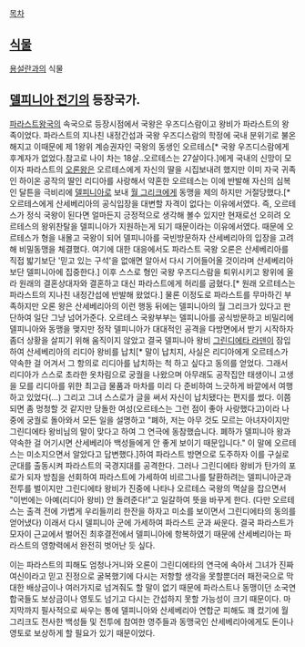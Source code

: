 [[목차]]

== [[식물]] ==
[[용설란]]과의 식물

== [[델피니아 전기]]의 등장국가. ==

[[파라스트]]왕국의 속국으로 등장시점에서 국왕은 우즈디스람이고 왕비가 파라스트의 왕족이었다. 파라스트의 지나친 내정간섭과 국왕 우즈디스람의 학정에 국내 분위기로 불온해지고 이때문에 제 1왕위 계승권자인 국왕의 동생인 오르테스[* 국왕 우즈디스람에게 후계자가 없었다.참고로 나이 차는 18살..오르테스는 27살이다.]에게 국내의 신망이 모이자 파라스트의 [[오론]]왕은 오르테스에게 자신의 딸을 시집보내려 했지만 이미 자국 귀족인 하이온 공작의 딸인 리디아를 사랑해서 약혼한 오르테스는 이에 반발해 자신의 심복인 달튼을 극비리에 [[델피니아]]로 보내 [[월 그리크]]에게 동맹을 제의 하지만 거절당했다.[* 오르테스에게 산세베리아의 공식입장을 대변할 자격이 없다는 이유에서였다. 즉, 오르테스가 정식 국왕이 된다면 얼마든지 긍정적으로 생각해 볼수 있지만 현재로선 오히려 오르테스의 왕위찬탈을 델피니아가 지원하는게 되기 때문이라는 이유에서였다. 때문에 오르테스가 형을 내몰고 국왕이 되어 델피니아를 국빈방문하자 산세베리아의 입장을 고려해 비밀동맹을 체결했다. 여기에 대한 대응에서도 파라스트 국왕 오론은 산세베리아를 직접 밟기보단 '믿고 있는 구석'을 없애면 알아서 다시 기어들어올 것이라며 산세베리아보단 델피니아에 집중한다.]
이후 스스로 형인 국왕 우즈디스람을 퇴위시키고 왕위에 올라 원래의 결혼상대자와 결혼하고 대신 파라스트에게 허리를 굽혔다.[* 원래 오르테스는 파라스트의 지나친 내정간섭에 반발해 왔었다.] 물론 이정도로 파라스트를 무마하긴 부족하지만 오론 왕은 산세베리아의 이런 행동 뒤에는 델피니아의 월 그리크가 있다고 판단하여 일단 그냥 넘어가준다.
오르테스 국왕부부는 델피니아를 공식방문하고 비밀리에 델피니아와 동맹을 맺지만 정작 델피니아가 대대적인 공격을 다방면에서 받기 시작하자 좀더 상황을 살피기 위해 움직이지 않았고 결국 델피니아 왕비 [[그린디에타 라덴]]이 잠입하여 산세베리아의 리디아 왕비를 납치[* 말이 납치지, 사실은 리디아에게 오르테스가 약속한 걸 어겨서 그 항의로 리디아를 납치하는 척 하고 싶다고 동의를 얻었다. 그래서 리디아가 스스로 초라한 옷차림으로 궁궐을 나왔으며 아무래도 공작집안 태생이니 고생을 모를 리디아를 위한 최고급 물품과 마차를 미리 다 준비하여 느긋하게 바깥에서 여행하고 있었다(...) 그리고 그녀 스스로가 글을 써서 자신이 납치됐다는 편지를 썼다. 이쯤되면 좀 멍청할 것 같지만 당돌한 여성(오르테스는 그런 점이 좋아 사랑했다고)이라 나중에 궁궐로 돌아와서 모든 일을 설명하고 "폐하, 저는 아무 것도 모르는 아녀자이지만 그린디에타 왕비님의 말이 맞다고 하여 그 연극에 동참했습니다. 폐하가 델피니아 왕과 약속한 걸 어기시면 산세베리아 백성들에게 안 좋게 보이기 때문입니다." 이 말에 오르테스는 미소지으면서 알았다고 답변했다.]하여 파라스트 방면으로 도주하자 이를 구실로 군대를 출동시켜 파라스트의 국경지대를 공격한다.
그러나 그린디에타 왕비가 탄가의 포로가 되자 방침을 선회하여 파라스트에 가세하여 비르그나를 탈환하려는 델피니아군과 전투를 벌이지만 그린디에타 왕비가 진중에 나타나 오르테스 국왕의 멱살을 잡으면서 "이번에는 아예(리디아 왕비) 안 돌려준다!"고 일갈하여 뜻을 바꾸게 한다. (다만 오르테스는 출격 전에 가볍게 우리들끼리 한잔을 하자고 미소를 보이면서 그린디에타의 동의를 얻어냈다) 이래서 다시 델피니아 군에 가세하여 파라스트 군과 싸운다. 결국 파라스트가 모자이 근교에서 벌어진 최후결전에서 델피니아에 항복하였기 때문에 산세베리아는 파라스트의 영향력에서 완전히 벗어난 듯 싶다. 

이는 파라스트의 피해도 엄청나거니와 오론이 그린디에타의 연극에 속아서 그녀가 진짜 여신이라고 믿고 진정으로 굴복했기에 다시는 저항할 생각을 못할뿐더러 패전국으로 막대한 배상금이나 여러가지로 넘겨줘도 할 말이 없기 때문에 파라스트나 동맹이던 소국연합국들도 보상금이나 영토도 넘기고 다시는 간섭하지 못할 가능성이 크기 때문이다. 마지막까지 필사적으로 싸우는 통에 델피니아와 산세베리아 연합군 피해도 꽤 컸기에 월 그리크도 전사한 백성들 및 전투에 참여한 영주들과 동맹국인 산세베리아에게도 돈이나 영토로 보상하게 할 필요가 있기 때문이었다. 
